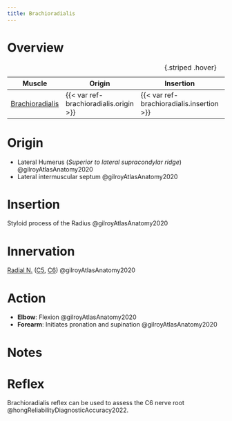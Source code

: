 ```yaml
---
title: Brachioradialis
---
```



# Overview

| Muscle  | Origin | Insertion | Nerve | Action |
|------|--------|-------|----------|--------|
| [Brachioradialis]({{< var ref-brachioradialis.path >}}) | {{< var ref-brachioradialis.origin >}} | {{< var ref-brachioradialis.insertion >}} | {{< var ref-brachioradialis.nerve >}} | {{< var ref-brachioradialis.action >}} |
: {.striped .hover}



# Origin

- Lateral Humerus (*Superior to lateral supracondylar ridge*) @gilroyAtlasAnatomy2020
- Lateral intermuscular septum @gilroyAtlasAnatomy2020



# Insertion

Styloid process of the Radius @gilroyAtlasAnatomy2020

# Innervation

[Radial N.]({{< var ref-radial-nerve.path >}}) ([C5]({{< var ref-nerve-root.c5 >}}), [C6]({{< var ref-nerve-root.c6 >}})) @gilroyAtlasAnatomy2020

# Action

- **Elbow**: Flexion @gilroyAtlasAnatomy2020
- **Forearm**: Initiates pronation and supination @gilroyAtlasAnatomy2020





# Notes

# Reflex {#reflex}

Brachioradialis reflex can be used to assess the C6 nerve root @hongReliabilityDiagnosticAccuracy2022. 